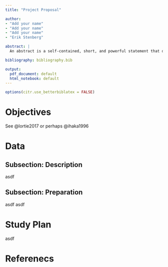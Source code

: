 ```yaml
---
title: "Project Proposal"

author:
- "Add your name"
- "Add your name"
- "Add your name"
- "Erik Stenberg"

abstract: |
  An abstract is a self-contained, short, and powerful statement that describes a larger work. Components vary according to discipline. An abstract of a social science or scientific work may contain the scope, purpose, results, and contents of the work. An abstract of a humanities work may contain the thesis, background, and conclusion of the larger work. An abstract is not a review, nor does it evaluate the work being abstracted.  s

bibliography: bibliography.bib

output:
  pdf_document: default
  html_notebook: default
---
```


```r
options(citr.use_betterbiblatex = FALSE)
```


# Objectives

See @lortie2017 or perhaps @ihaka1996

# Data

## Subsection: Description
asdf

## Subsection: Preparation
asdf
asdf

# Study Plan

asdf

# Referenecs
